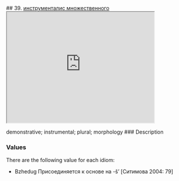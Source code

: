 ## 39. <a href =  'https://agricolamz.github.io/The_Circassian_Isoglosses_Database/39.html'>инструменталис множественного</a><div class='box'><iframe src='https://agricolamz.github.io/The_Circassian_Isoglosses_Database/39.html' width = '400px' height = '300px'></iframe></div>demonstrative; instrumental; plural; morphology
### Description



### Values
There are the following value for each idiom:

* Bzhedug  Присоединяется к основе на -š’ [Ситимова 2004: 79] 

